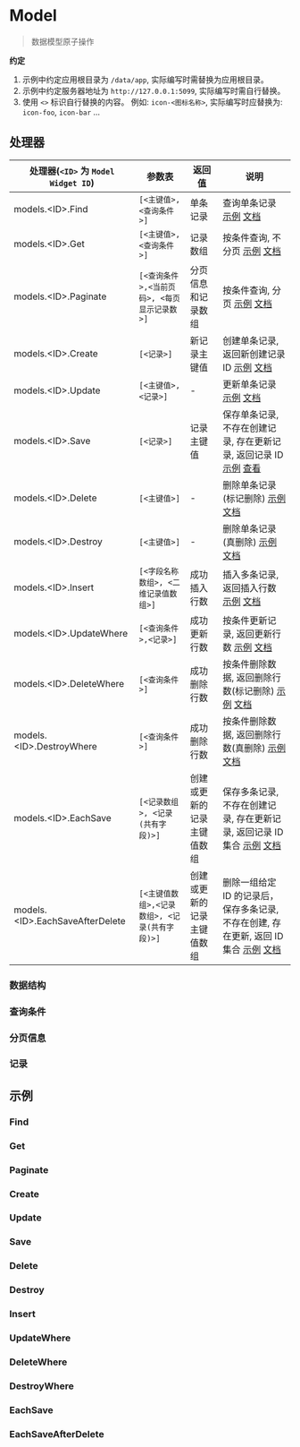 # Model

<blockquote>
  <p>数据模型原子操作</p>
</blockquote>

**约定**

1. 示例中约定应用根目录为 `/data/app`, 实际编写时需替换为应用根目录。
2. 示例中约定服务器地址为 `http://127.0.0.1:5099`, 实际编写时需自行替换。
3. 使用 `<>` 标识自行替换的内容。 例如: `icon-<图标名称>`, 实际编写时应替换为: `icon-foo`, `icon-bar` ...

## 处理器

| 处理器(`<ID>` 为 `Model Widget ID`) | 参数表                                        | 返回值                     | 说明                                                                                                                                        |
| ----------------------------------- | --------------------------------------------- | -------------------------- | ------------------------------------------------------------------------------------------------------------------------------------------- |
| models.<ID\>.Find                   | `[<主键值>,<查询条件>]`                       | 单条记录                   | 查询单条记录 [示例](#find) [文档](./Model/Find)                                                                                             |
| models.<ID\>.Get                    | `[<主键值>,<查询条件>]`                       | 记录数组                   | 按条件查询, 不分页 [示例](#get) [文档](./Model/Get)                                                                                         |
| models.<ID\>.Paginate               | `[<查询条件>,<当前页码>, <每页显示记录数>]`   | 分页信息和记录数组         | 按条件查询, 分页 [示例](#paginate) [文档](./Model/Paginate)                                                                                 |
| models.<ID\>.Create                 | `[<记录>]`                                    | 新记录主键值               | 创建单条记录, 返回新创建记录 ID [示例](#create) [文档](./Model/Create)                                                                      |
| models.<ID\>.Update                 | `[<主键值>,<记录>]`                           | -                          | 更新单条记录 [示例](#update) [文档](./Model/Update)                                                                                         |
| models.<ID\>.Save                   | `[<记录>]`                                    | 记录主键值                 | 保存单条记录, 不存在创建记录, 存在更新记录, 返回记录 ID [示例](#save) [查看](./Model/Save)                                                  |
| models.<ID\>.Delete                 | `[<主键值>]`                                  | -                          | 删除单条记录(标记删除) [示例](#delete) [文档](./Model/Delete)                                                                               |
| models.<ID\>.Destroy                | `[<主键值>]`                                  | -                          | 删除单条记录(真删除) [示例](#destroy) [文档](./Model/Destroy)                                                                               |
| models.<ID\>.Insert                 | `[<字段名称数组>, <二维记录值数组>]`          | 成功插入行数               | 插入多条记录, 返回插入行数 [示例](#insert) [文档](./Model/Insert)                                                                           |
| models.<ID\>.UpdateWhere            | `[<查询条件>,<记录>]`                         | 成功更新行数               | 按条件更新记录, 返回更新行数 [示例](#updatewhere) [文档](./Model/UpdateWhere)                                                               |
| models.<ID\>.DeleteWhere            | `[<查询条件>]`                                | 成功删除行数               | 按条件删除数据, 返回删除行数(标记删除) [示例](#deletewhere) [文档](./Model/DeleteWhere)                                                     |
| models.<ID\>.DestroyWhere           | `[<查询条件>]`                                | 成功删除行数               | 按条件删除数据, 返回删除行数(真删除) [示例](#destroywhere) [文档](./Model/DestroyWhere)                                                     |
| models.<ID\>.EachSave               | `[<记录数组>, <记录(共有字段)>]`              | 创建或更新的记录主键值数组 | 保存多条记录, 不存在创建记录, 存在更新记录, 返回记录 ID 集合 [示例](#eachsave) [文档](./Model/EachSave)                                     |
| models.<ID\>.EachSaveAfterDelete    | `[<主键值数组>,<记录数组>, <记录(共有字段)>]` | 创建或更新的记录主键值数组 | 删除一组给定 ID 的记录后，保存多条记录, 不存在创建, 存在更新, 返回 ID 集合 [示例](#eachsaveafterdelete) [文档](./model/EachSaveAfterDelete) |

### 数据结构

### 查询条件

### 分页信息

### 记录

## 示例

### Find

### Get

### Paginate

### Create

### Update

### Save

### Delete

### Destroy

### Insert

### UpdateWhere

### DeleteWhere

### DestroyWhere

### EachSave

### EachSaveAfterDelete

